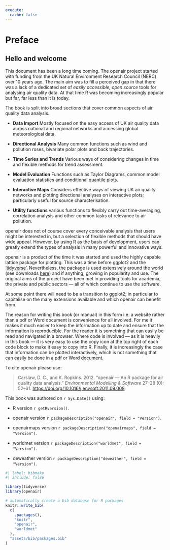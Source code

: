```yaml
---
execute: 
  cache: false
---
```


# Preface {.unnumbered}

## Hello and welcome {.unnumbered}

This document has been a long time coming. The [openair]{.pkg} project started with funding from the UK Natural Environment Research Council (NERC) over 10 years ago. The main aim was to fill a perceived gap in that there was a lack of a dedicated set of *easily accessible, open source* tools for analysing air quality data. At that time R was becoming increasingly popular but far, far less than it is today.

The book is split into broad sections that cover common aspects of air quality data analysis.

-   **Data Import** Mostly focused on the easy access of UK air quality data across national and regional networks and accessing global meteorological data.

-   **Directional Analysis** Many common functions such as wind and pollution roses, bivariate polar plots and back trajectories.

-   **Time Series and Trends** Various ways of considering changes in time and flexible methods for trend assessment.

-   **Model Evaluation** Functions such as Taylor Diagrams, common model evaluation statistics and conditional quantile plots.

-   **Interactive Maps** Considers effective ways of viewing UK air quality networks and plotting directional analyses on interactive plots; particularly useful for source characterisation.

-   **Utility functions** various functions to flexibly carry out time-averaging, correlation analysis and other common tasks of relevance to air pollution.

[openair]{.pkg} does not of course cover every conceivable analysis that users might be interested in, but a selection of flexible methods that should have wide appeal. However, by using R as the basis of development, users can greatly extend the types of analysis in many powerful and innovative ways.

[openair]{.pkg} is a product of the time it was started and used the highly capable [lattice]{.pkg} package for plotting. This was a time before [ggplot2]{.pkg} and the ['tidyverse'](https://www.tidyverse.org). Nevertheless, the package is used extensively around the world (see downloads [here](https://openair-project.github.io/openair/)) and if anything, growing in popularity and use. The original aims of the project have been met in providing tools for academia, the private and public sectors --- all of which continue to use the software.

At some point there will need to be a transition to [ggplot2]{.pkg}; in particular to capitalise on the many extensions available and which [openair]{.pkg} can benefit from.

The reason for writing this book (or manual) in this form i.e. a website rather than a pdf or Word document is convenience for all involved. For me it makes it much easier to keep the information up to date and ensure that the information is reproducible. For the reader it is something that can easily be read and navigated in a browser. Where code is involved --- as it is heavily in this book --- it is very easy to use the copy icon at the top right of each code block to make it easy to copy into R. Finally, it is increasingly the case that information can be plotted interactively, which is not something that can easily be done in a pdf or Word document.

To cite [openair]{.pkg} please use:

> Carslaw, D. C., and K. Ropkins. 2012. "openair --- An R package for air quality data analysis." *Environmental Modelling & Software* 27--28 (0): 52--61. <https://doi.org/10.1016/j.envsoft.2011.09.008>.

::: {.callout-note appearance="simple"}

This book was authored on `r Sys.Date()` using:

* [R]{.pkg} version `r getRversion()`.

* [openair]{.pkg} version `r packageDescription("openair", field = "Version")`.

* [openairmaps]{.pkg} version `r packageDescription("openairmaps", field = "Version")`.

* [worldmet]{.pkg} version `r packageDescription("worldmet", field = "Version")`.

* [deweather]{.pkg} version `r packageDescription("deweather", field = "Version")`.

:::

```r
#| label: bibmake
#| include: false

library(tidyverse)
library(openair)

# automatically create a bib database for R packages
knitr::write_bib(
  c(
    .packages(),
    "knitr",
    "openair",
    "worldmet"
  ),
  "assets/bib/packages.bib"
)
```

